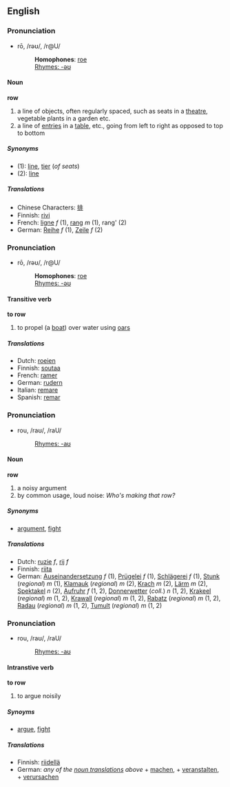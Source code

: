 ==English==
===Pronunciation===
*rō, /rəʊ/, /r@U/
*:'''Homophones''': [[roe]]
*:[[Rhymes:English:-əʊ|Rhymes: -əʊ]]

====Noun====
'''row'''

# a line of objects, often regularly spaced, such as seats in a [[theatre]], vegetable plants in a garden etc.
# a line of [[entry|entries]] in a [[table]], etc., going from left to right as opposed to top to bottom

=====Synonyms=====
*(1): [[line]], [[tier]] (''of seats'')
*(2): [[line]]

=====Translations=====
* Chinese Characters: [[排]]
* Finnish: [[rivi]]
* French: [[ligne]] ''f'' (1), [[rang#French|rang]] ''m'' (1), rang' (2)
* German: [[Reihe]] ''f'' (1), [[Zeile]] ''f'' (2)

===Pronunciation===
*rō, /rəʊ/, /r@U/
*:'''Homophones''': [[roe]]
*:[[Rhymes:English:-əʊ|Rhymes: -əʊ]]

====Transitive verb====
'''to row'''

# to propel (a [[boat]]) over water using [[oars]]

=====Translations=====
* Dutch: [[roeien]]
* Finnish: [[soutaa]]
* French: [[ramer]]
* German: [[rudern]]
* Italian: [[remare]]
* Spanish: [[remar]]

===Pronunciation===
*rou, /raʊ/, /raU/
*:[[Rhymes:English:-aʊ|Rhymes: -aʊ]]

====Noun====
'''row'''

# a noisy argument
# by common usage, loud noise: ''Who's making that row?''

=====Synonyms=====
*[[argument]], [[fight]]

=====Translations=====
* Dutch: [[ruzie]] ''f'', [[rij]] ''f''
* Finnish: [[riita]]
* German: [[Auseinandersetzung]] ''f'' (1), [[Prügelei]] ''f'' (1), [[Schlägerei]] ''f'' (1), [[Stunk]] (''regional'') ''m'' (1), [[Klamauk]] (''regional'') ''m'' (2), [[Krach]] ''m'' (2), [[Lärm]] ''m'' (2), [[Spektakel]] ''n'' (2), [[Aufruhr]] ''f'' (1, 2), [[Donnerwetter]] (''coll.'') ''n'' (1, 2), [[Krakeel]] (''regional'') ''m'' (1, 2), [[Krawall]] (''regional'') ''m'' (1, 2), [[Rabatz]] (''regional'') ''m'' (1, 2), [[Radau]] (''regional'') ''m'' (1, 2), [[Tumult]] (''regional'') ''m'' (1, 2)

===Pronunciation===
*rou, /raʊ/, /raU/
*:[[Rhymes:English:-aʊ|Rhymes: -aʊ]]

====Intranstive verb====
'''to row'''

# to argue noisily

=====Synoyms=====
*[[argue]], [[fight]]

=====Translations=====
* Finnish: [[riidellä]]
* German: ''any of the [[#Translations_3|noun translations]] above'' + [[machen]], + [[veranstalten]], + [[verursachen]]